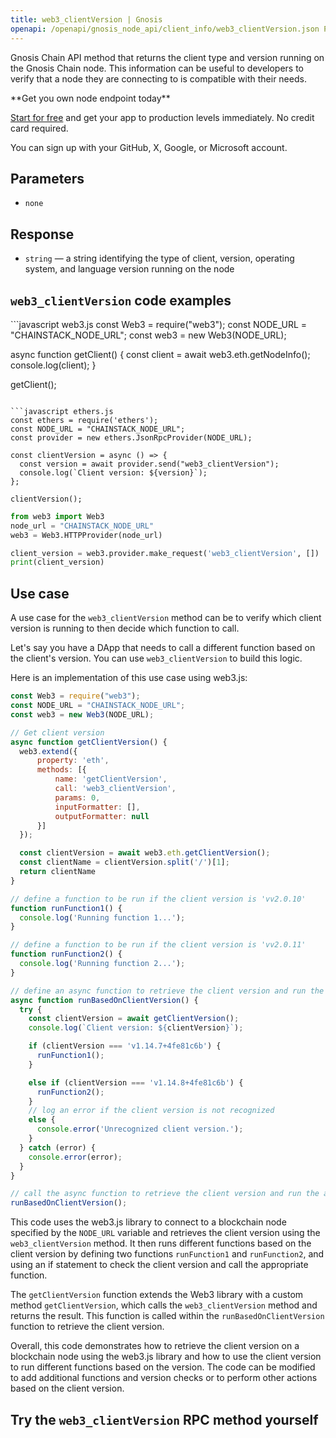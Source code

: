 ---
title: web3_clientVersion | Gnosis
openapi: /openapi/gnosis_node_api/client_info/web3_clientVersion.json POST /512e720763b369ed620657f84d38d2af
---

Gnosis Chain API method that returns the client type and version running on the Gnosis Chain node. This information can be useful to developers to verify that a node they are connecting to is compatible with their needs.

<Check>
**Get you own node endpoint today**

[Start for free](https://console.chainstack.com/) and get your app to production levels immediately. No credit card required.

You can sign up with your GitHub, X, Google, or Microsoft account.
</Check>


## Parameters

* `none`

## Response

* `string` — a string identifying the type of client, version, operating system, and language version running on the node

## `web3_clientVersion` code examples

<CodeGroup>
```javascript web3.js
const Web3 = require("web3");
const NODE_URL = "CHAINSTACK_NODE_URL";
const web3 = new Web3(NODE_URL);

async function getClient() {
  const client = await web3.eth.getNodeInfo();
  console.log(client);
}

getClient();
```

```javascript ethers.js
const ethers = require('ethers');
const NODE_URL = "CHAINSTACK_NODE_URL";
const provider = new ethers.JsonRpcProvider(NODE_URL);

const clientVersion = async () => {
  const version = await provider.send("web3_clientVersion");
  console.log(`Client version: ${version}`);
};

clientVersion();
```

```python web3.py
from web3 import Web3  
node_url = "CHAINSTACK_NODE_URL"
web3 = Web3.HTTPProvider(node_url)

client_version = web3.provider.make_request('web3_clientVersion', [])
print(client_version)
```
</CodeGroup>


## Use case

A use case for the `web3_clientVersion` method can be to verify which client version is running to then decide which function to call.

Let's say you have a DApp that needs to call a different function based on the client's version. You can use `web3_clientVersion` to build this logic.

Here is an implementation of this use case using web3.js:

```javascript index.js
const Web3 = require("web3");
const NODE_URL = "CHAINSTACK_NODE_URL";
const web3 = new Web3(NODE_URL);

// Get client version
async function getClientVersion() {
  web3.extend({
      property: 'eth',
      methods: [{
          name: 'getClientVersion',
          call: 'web3_clientVersion',
          params: 0,
          inputFormatter: [],
          outputFormatter: null
      }]
  });

  const clientVersion = await web3.eth.getClientVersion();
  const clientName = clientVersion.split('/')[1];
  return clientName
}

// define a function to be run if the client version is 'vv2.0.10'
function runFunction1() {
  console.log('Running function 1...');
}

// define a function to be run if the client version is 'vv2.0.11'
function runFunction2() {
  console.log('Running function 2...');
}

// define an async function to retrieve the client version and run the appropriate function
async function runBasedOnClientVersion() {
  try {
    const clientVersion = await getClientVersion();
    console.log(`Client version: ${clientVersion}`);

    if (clientVersion === 'v1.14.7+4fe81c6b') {
      runFunction1();
    }

    else if (clientVersion === 'v1.14.8+4fe81c6b') {
      runFunction2();
    }
    // log an error if the client version is not recognized
    else {
      console.error('Unrecognized client version.');
    }
  } catch (error) {
    console.error(error);
  }
}

// call the async function to retrieve the client version and run the appropriate function
runBasedOnClientVersion();
```


This code uses the web3.js library to connect to a blockchain node specified by the `NODE_URL` variable and retrieves the client version using the `web3_clientVersion` method. It then runs different functions based on the client version by defining two functions `runFunction1` and `runFunction2`, and using an if statement to check the client version and call the appropriate function.

The `getClientVersion` function extends the Web3 library with a custom method `getClientVersion`, which calls the `web3_clientVersion` method and returns the result. This function is called within the `runBasedOnClientVersion` function to retrieve the client version.

Overall, this code demonstrates how to retrieve the client version on a blockchain node using the web3.js library and how to use the client version to run different functions based on the version. The code can be modified to add additional functions and version checks or to perform other actions based on the client version.

## Try the `web3_clientVersion` RPC method yourself